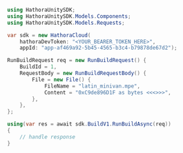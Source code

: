 ```csharp RunBuild.cs
using HathoraUnitySDK;
using HathoraUnitySDK.Models.Components;
using HathoraUnitySDK.Models.Requests;

var sdk = new HathoraCloud(
    hathoraDevToken: "<YOUR_BEARER_TOKEN_HERE>",
    appId: "app-af469a92-5b45-4565-b3c4-b79878de67d2");

RunBuildRequest req = new RunBuildRequest() {
    BuildId = 1,
    RequestBody = new RunBuildRequestBody() {
        File = new File() {
            FileName = "latin_minivan.mpe",
            Content = "0xC9de896D1F as bytes <<<>>>",
        },
    },
};

using(var res = await sdk.BuildV1.RunBuildAsync(req))
{
    // handle response
}
```
